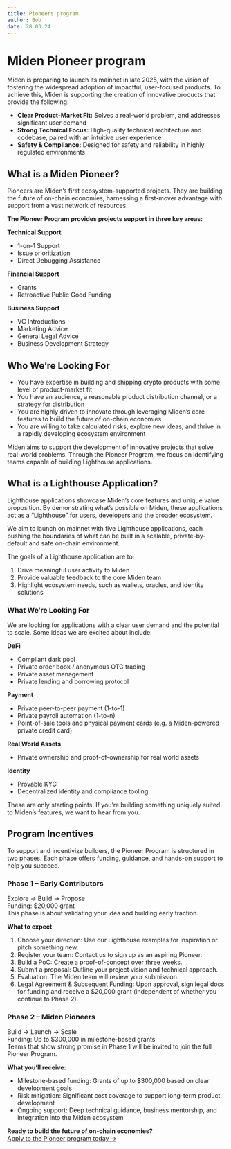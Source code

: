 ```yaml
---
title: Pioneers program
author: Bob
date: 28.03.24
---
```



# Miden Pioneer program

Miden is preparing to launch its mainnet in late 2025, with the vision of fostering the widespread adoption of impactful, user-focused products. To achieve this, Miden is supporting the creation of innovative products that provide the following:

- **<Highlight>Clear Product-Market Fit:</Highlight>** Solves a real-world problem, and addresses significant user demand
- **<Highlight>Strong Technical Focus:</Highlight>** High-quality technical architecture and codebase, paired with an intuitive user experience
- **<Highlight>Safety & Compliance:</Highlight>** Designed for safety and reliability in highly regulated environments

## What is a Miden Pioneer?

Pioneers are Miden’s first ecosystem-supported projects. They are building the future of on-chain economies, harnessing a first-mover advantage with support from a vast network of resources.

**The Pioneer Program provides projects support in three key areas:**

**<Highlight>Technical Support</Highlight>**
   - 1-on-1 Support
   - Issue prioritization
   - Direct Debugging Assistance

**<Highlight>Financial Support</Highlight>**
   - Grants
   - Retroactive Public Good Funding

**<Highlight>Business Support</Highlight>**
   - VC Introductions
   - Marketing Advice
   - General Legal Advice
   - Business Development Strategy

## Who We’re Looking For

- You have expertise in building and shipping crypto products with some level of product-market fit
- You have an audience, a reasonable product distribution channel, or a strategy for distribution
- You are highly driven to innovate through leveraging Miden’s core features to build the future of on-chain economies
- You are willing to take calculated risks, explore new ideas, and thrive in a rapidly developing ecosystem environment

Miden aims to support the development of innovative projects that solve real-world problems. Through the Pioneer Program, we focus on identifying teams capable of building Lighthouse applications.

## What is a Lighthouse Application?

Lighthouse applications showcase Miden’s core features and unique value proposition. By demonstrating what’s possible on Miden, these applications act as a “Lighthouse” for users, developers and the broader ecosystem.

We aim to launch on mainnet with five Lighthouse applications, each pushing the boundaries of what can be built in a scalable, private-by-default and safe on-chain environment.

The goals of a Lighthouse application are to:

1. Drive meaningful user activity to Miden
1. Provide valuable feedback to the core Miden team
1. Highlight ecosystem needs, such as wallets, oracles, and identity solutions

### What We’re Looking For

We are looking for applications with a clear user demand and the potential to scale. Some ideas we are excited about include:

**DeFi**

- Compliant dark pool
- Private order book / anonymous OTC trading
- Private asset management
- Private lending and borrowing protocol

**Payment**

- Private peer-to-peer payment (1-to-1)
- Private payroll automation (1-to-n)
- Point-of-sale tools and physical payment cards (e.g. a Miden-powered private credit card)

**Real World Assets**
- Private ownership and proof-of-ownership for real world assets

**Identity**
- Provable KYC
- Decentralized identity and compliance tooling

These are only starting points. If you’re building something uniquely suited to Miden’s features, we want to hear from you.

## Program Incentives

To support and incentivize builders, the Pioneer Program is structured in two phases. Each phase offers funding, guidance, and hands-on support to help you succeed.

### Phase 1 – Early Contributors

Explore → Build → Propose <br />
Funding: $20,000 grant <br />
This phase is about validating your idea and building early traction. <br />

**<Highlight>What to expect</Highlight>**
1. Choose your direction: Use our Lighthouse examples for inspiration or pitch something new.
1. Register your team: Contact us to sign up as an aspiring Pioneer.
1. Build a PoC: Create a proof-of-concept over three weeks.
1. Submit a proposal: Outline your project vision and technical approach.
1. Evaluation: The Miden team will review your submission.
1. Legal Agreement & Subsequent Funding: Upon approval, sign legal docs for funding and receive a $20,000 grant (independent of whether you continue to Phase 2).


### Phase 2 – Miden Pioneers

Build → Launch → Scale <br />
Funding: Up to $300,000 in milestone-based grants <br />
Teams that show strong promise in Phase 1 will be invited to join the full Pioneer Program. <br />

**<Highlight>What you’ll receive:</Highlight>**
- Milestone-based funding: Grants of up to $300,000 based on clear development goals
- Risk mitigation: Significant cost coverage to support long-term product development
- Ongoing support: Deep technical guidance, business mentorship, and integration into the Miden ecosystem 

**Ready to build the future of on-chain economies?** <br />
[Apply to the Pioneer program today →](https://docs.google.com/forms/d/e/1FAIpQLSep4KHHPR7N0Wp4kw9fcLl3w5oXtx8AooJOOYxBTY3WAtjSLA/viewform)
